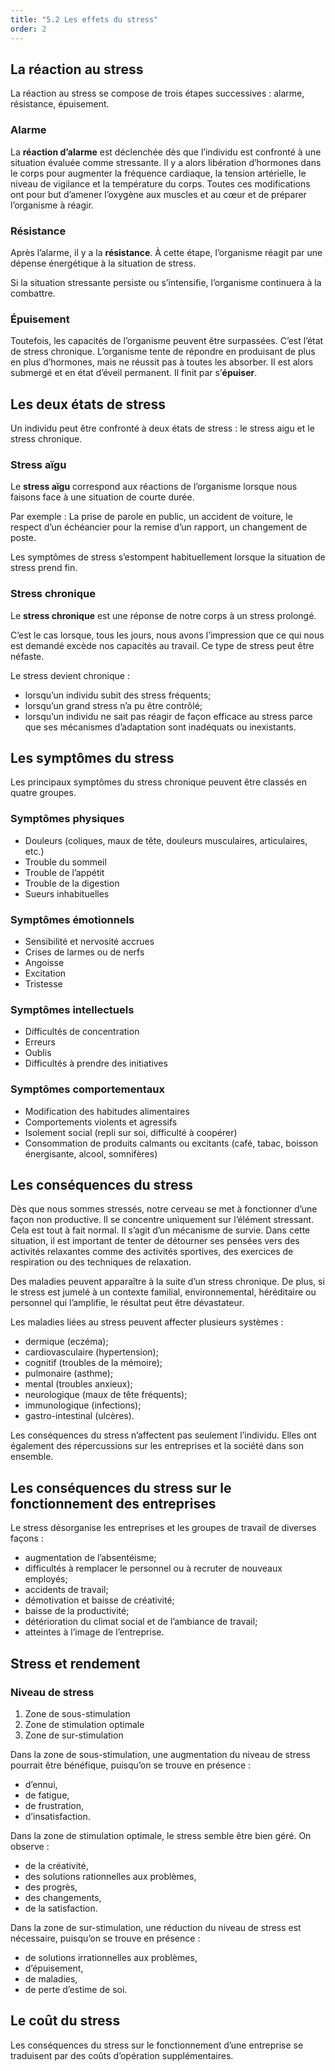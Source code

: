 ```yaml
---
title: "5.2 Les effets du stress"
order: 2
---
```


## La réaction au stress

La réaction au stress se compose de trois étapes successives : alarme, résistance, épuisement.

### Alarme

La **réaction d’alarme** est déclenchée dès que l’individu est confronté à une situation évaluée comme stressante. Il y a alors libération d’hormones dans le corps pour augmenter la fréquence cardiaque, la tension artérielle, le niveau de vigilance et la température du corps. Toutes ces modifications ont pour but d’amener l’oxygène aux muscles et au cœur et de préparer l’organisme à réagir.

### Résistance

Après l’alarme, il y a la **résistance**. À cette étape, l’organisme réagit par une dépense énergétique à la situation de stress.

Si la situation stressante persiste ou s’intensifie, l’organisme continuera à la combattre.

### Épuisement

Toutefois, les capacités de l’organisme peuvent être surpassées. C’est l’état de stress chronique. L’organisme tente de répondre en produisant de plus en plus d’hormones, mais ne réussit pas à toutes les absorber. Il est alors submergé et en état d’éveil permanent. Il finit par s’**épuiser**.

## Les deux états de stress

Un individu peut être confronté à deux états de stress : le stress aigu et le stress chronique.

### Stress aïgu

Le **stress aïgu** correspond aux réactions de l’organisme lorsque nous faisons face à une situation de courte durée.

Par exemple : La prise de parole en public, un accident de voiture, le respect d’un échéancier pour la remise d’un rapport, un changement de poste.

Les symptômes de stress s’estompent habituellement lorsque la situation de stress prend fin.

### Stress chronique

Le **stress chronique** est une réponse de notre corps à un stress prolongé.

C’est le cas lorsque, tous les jours, nous avons l’impression que ce qui nous est demandé excède nos capacités au travail. Ce type de stress peut être néfaste.

Le stress devient chronique :
- lorsqu’un individu subit des stress fréquents;
- lorsqu’un grand stress n’a pu être contrôlé;
- lorsqu’un individu ne sait pas réagir de façon efficace au stress parce que ses mécanismes d’adaptation sont inadéquats ou inexistants.

## Les symptômes du stress

Les principaux symptômes du stress chronique peuvent être classés en quatre groupes.

### Symptômes physiques
- Douleurs (coliques, maux de tête, douleurs musculaires, articulaires, etc.)
- Trouble du sommeil
- Trouble de l’appétit
- Trouble de la digestion
- Sueurs inhabituelles

### Symptômes émotionnels
- Sensibilité et nervosité accrues
- Crises de larmes ou de nerfs
- Angoisse
- Excitation
- Tristesse

### Symptômes intellectuels
- Difficultés de concentration
- Erreurs
- Oublis
- Difficultés à prendre des initiatives

### Symptômes comportementaux
- Modification des habitudes alimentaires
- Comportements violents et agressifs
- Isolement social (repli sur soi, difficulté à coopérer)
- Consommation de produits calmants ou excitants (café, tabac, boisson énergisante, alcool, somnifères)

## Les conséquences du stress

Dès que nous sommes stressés, notre cerveau se met à fonctionner d’une façon non productive. Il se concentre uniquement sur l’élément stressant. Cela est tout à fait normal. Il s’agit d’un mécanisme de survie. Dans cette situation, il est important de tenter de détourner ses pensées vers des activités relaxantes comme des activités sportives, des exercices de respiration ou des techniques de relaxation.

Des maladies peuvent apparaître à la suite d’un stress chronique. De plus, si le stress est jumelé à un contexte familial, environnemental, héréditaire ou personnel qui l’amplifie, le résultat peut être dévastateur.

Les maladies liées au stress peuvent affecter plusieurs systèmes :
- dermique (eczéma);
- cardiovasculaire (hypertension);
- cognitif (troubles de la mémoire);
- pulmonaire (asthme);
- mental (troubles anxieux);
- neurologique (maux de tête fréquents);
- immunologique (infections);
- gastro-intestinal (ulcères).

Les conséquences du stress n’affectent pas seulement l’individu. Elles ont également des répercussions sur les entreprises et la société dans son ensemble.

## Les conséquences du stress sur le fonctionnement des entreprises

Le stress désorganise les entreprises et les groupes de travail de diverses façons :
- augmentation de l’absentéisme;
- difficultés à remplacer le personnel ou à recruter de nouveaux employés;
- accidents de travail;
- démotivation et baisse de créativité;
- baisse de la productivité;
- détérioration du climat social et de l’ambiance de travail;
- atteintes à l’image de l’entreprise.

## Stress et rendement

### Niveau de stress
1. Zone de sous-stimulation
2. Zone de stimulation optimale
3. Zone de sur-stimulation

Dans la zone de sous-stimulation, une augmentation du niveau de stress pourrait être bénéfique, puisqu’on se trouve en présence :
- d’ennui,
- de fatigue,
- de frustration,
- d’insatisfaction.

Dans la zone de stimulation optimale, le stress semble être bien géré. On observe :
- de la créativité,
- des solutions rationnelles aux problèmes,
- des progrès,
- des changements,
- de la satisfaction.

Dans la zone de sur-stimulation, une réduction du niveau de stress est nécessaire, puisqu’on se trouve en présence :
- de solutions irrationnelles aux problèmes,
- d’épuisement,
- de maladies,
- de perte d’estime de soi.

## Le coût du stress
Les conséquences du stress sur le fonctionnement d’une entreprise se traduisent par des coûts d’opération supplémentaires.





